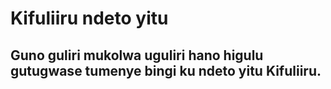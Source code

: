 # Kifuliiru ndeto yitu

## Guno guliri mukolwa uguliri hano higulu gutugwase tumenye bingi ku ndeto yitu Kifuliiru.

